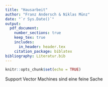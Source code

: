 ```yaml
---
title: "Hausarbeit"
author: "Franz Andersch & Niklas Münz"
date: "`r Sys.Date()`"
output: 
  pdf_document:
    number_sections: true
    keep_tex: true
    includes:
      in_header: header.tex
    citation_package: biblatex
bibliography: Literatur.bib
---
```


```r
knitr::opts_chunk$set(echo = TRUE)
```
\include{titlepage.tex}
\newpage
\tableofcontents
\thispagestyle{empty}
\clearpage
\pagenumbering{arabic}
\section{Einleitung}
Support Vector Machines sind eine feine Sache \parencite{james_introduction_2021}
\newpage
\addcontentsline{toc}{section}{Literatur}




